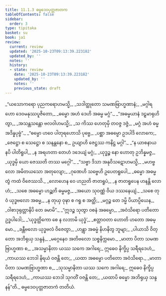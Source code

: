 ```yaml
---
title: 11.1.3 ဓမ္မဒေဝပုတ္တဇာတက
tableOfContents: false
sidebar:
  order: 3
type: tipitaka
basket: su
book: ja1
review:
  current: review
  updated: '2025-10-23T09:13:39.223182'
  updated_by: ''
  notes: ''
  history:
  - state: review
    date: '2025-10-23T09:13:39.223182'
    updated_by: ''
    notes: ''
    previous_state: draft
---
```



<ReviewStatus review={frontmatter.review} showDetails={true} />

<HypothesisAnnotation frontmatter={frontmatter} />

<DynamicBreadcrumb />

<Division number="26" book="ja1" e="ch" v="22" p="229">

<Paragraph number="2134" type="verses" book="ja1">
_“ယသောကရော ပုညကရောဟမသ္မိ,_  
_သဒါတ္ထုတော သမဏဗြာဟ္မဏာနံ;_  
_မဂ္ဂါရဟော ဒေဝမနုဿပူဇိတော,_  
_ဓမ္မော အဟံ ဒေဟိ အဓမ္မ မဂ္ဂံ”._  

</Paragraph>

</Division>
<Division number="27" book="ja1" e="ch" v="22" p="229">

<Paragraph number="2135" type="verses" book="ja1">
_“အဓမ္မယာနံ ဒဠှမာရုဟိတွာ,_  
_အသန္တသန္တော ဗလဝါဟမသ္မိ;_  
_သ ကိဿ ဟေတုမှိ တဝဇ္ဇ ဒဇ္ဇံ,_  
_မဂ္ဂံ အဟံ ဓမ္မ အဒိန္နပုဗ္ဗံ”._  

</Paragraph>

</Division>
<Division number="28" book="ja1" e="ch" v="22" p="229">

<Paragraph number="2136" type="verses" book="ja1">
_“ဓမ္မော ဟဝေ ပါတုရဟောသိ ပုဗ္ဗေ,_  
_ပစ္ဆာ အဓမ္မော ဥဒပါဒိ လောကေ;_  
_ဇေဋ္ဌော စ သေဋ္ဌော စ သနန္တနော စ,_  
ဥယျာဟိ ဇေဋ္ဌဿ ကနိဋ္ဌ မဂ္ဂါ”._  

</Paragraph>

</Division>
<Division number="29" book="ja1" e="ch" v="22" p="229">

<Paragraph number="2137" type="verses" book="ja1">
_“န ယာစနာယ နပိ ပါတိရူပါ,_  
_န အရဟတာ တေဟံ ဒဒေယျံ မဂ္ဂံ;_  
_ယုဒ္ဓဉ္စ နော ဟောတု ဥဘိန္နမဇ္ဇ,_  
_ယုဒ္ဓမှိ ယော ဇေဿတိ တဿ မဂ္ဂေါ”._  

</Paragraph>

</Division>
<Division number="30" book="ja1" e="ch" v="22" p="230">

<Paragraph number="2138" type="verses" book="ja1">
_“သဗ္ဗာ ဒိသာ အနုဝိသဋောဟမသ္မိ,_  
_မဟဗ္ဗလော အမိတယသော အတုလျော;_  
_ဂုဏေဟိ သဗ္ဗေဟိ ဥပေတရူပေါ,_  
_ဓမ္မော အဓမ္မ တွံ ကထံ ဝိဇေဿသိ._  

</Paragraph>

</Division>
<Division number="31" book="ja1" e="ch" v="22" p="230">

<Paragraph number="2139" type="verses" book="ja1">
_လောဟေန ဝေ ဟညတိ ဇာတရူပံ,_  
_န ဇာတရူပေန ဟနန္တိ လောဟံ;_  
_သစေ အဓမ္မော ဟဉ္ဆတိ ဓမ္မမဇ္ဇ,_  
_အယော သုဝဏ္ဏံ ဝိယ ဒဿနေယျံ._  

</Paragraph>

</Division>
<Division number="32" book="ja1" e="ch" v="22" p="230">

<Paragraph number="2140" type="verses" book="ja1">
_သစေ တုဝံ ယုဒ္ဓဗလော အဓမ္မ,_  
_န တုယှ ဝုဍ္ဎာ စ ဂရူ စ အတ္ထိ;_  
_မဂ္ဂဉ္စ တေ ဒမ္မိ ပိယာပ္ပိယေန,_  
_ဝါစာဒုရုတ္တာနိပိ တေ ခမာမိ”._  

</Paragraph>

</Division>
<Division number="33" book="ja1" e="ch" v="22" p="230">

<Paragraph number="2141" type="verses" book="ja1">
_“ဣဒဉ္စ သုတွာ ဝစနံ အဓမ္မော,_  
_အဝံသိရော ပတိတော ဥဒ္ဓပါဒေါ;_  
_‘ယုဒ္ဓတ္ထိကော စေ န လဘာမိ ယုဒ္ဓံ’,_  
_ဧတ္တာဝတာ ဟောတိ ဟတော အဓမ္မော._  

</Paragraph>

</Division>
<Division number="34" book="ja1" e="ch" v="22" p="230">

<Paragraph number="2142" type="verses" book="ja1">
_ခန္တီဗလော ယုဒ္ဓဗလံ ဝိဇေတွာ,_  
_ဟန္တွာ အဓမ္မံ နိဟနိတွ ဘူမျာ;_  
_ပါယာသိ ဝိတ္တော အဘိရုယှ သန္ဒနံ,_  
_မဂ္ဂေနေဝ အတိဗလော သစ္စနိက္ကမော._  

</Paragraph>

</Division>
<Division number="35" book="ja1" e="ch" v="22" p="230">

<Paragraph number="2143" type="verses" book="ja1">
_မာတာ ပိတာ သမဏဗြာဟ္မဏာ စ,_  
_အသမ္မာနိတာ ယဿ သကေ အဂါရေ;_  
ဣဓေဝ နိက္ခိပ္ပ သရီရဒေဟံ,_  
_ကာယဿ ဘေဒါ နိရယံ ဝဇန္တိ တေ;_  
_ယထာ အဓမ္မော ပတိတော အဝံသိရော._  

</Paragraph>

</Division>
<Division number="36" book="ja1" e="ch" v="22" p="231">

<Paragraph number="2144" type="verses" book="ja1">
_မာတာ ပိတာ သမဏဗြာဟ္မဏာ စ,_  
_သုသမ္မာနိတာ ယဿ သကေ အဂါရေ;_  
ဣဓေဝ နိက္ခိပ္ပ သရီရဒေဟံ,_  
_ကာယဿ ဘေဒါ သုဂတိံ ဝဇန္တိ တေ;_  
_ယထာပိ ဓမ္မော အဘိရုယှ သန္ဒနန်”တိ._  


</Paragraph>
</Division>

<Paragraph number="2145" type="center" book="ja1">
ဓမ္မဒေဝပုတ္တဇာတကံ တတိယံ.
</Paragraph>